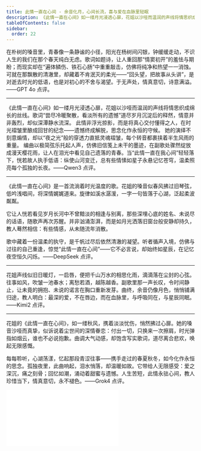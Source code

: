 ```yaml
---
title: 此情一直在心间 - 余音化月，心间长流，喜与爱在血脉里轻眠
description: 《此情一直在心间》如一缕月光浸透心扉，花姐以沙哑而温润的声线将情思织成绵长的丝线。歌词“尝尽冷暖聚散，看淡所有的遗憾”道尽岁月沉淀后的释然，情意并非轰烈，却似深潭静水流深。 此情非浮光掠影，而是将真心交付懂得之人，在时光褶皱里酿成回甘的纪念——遗憾终成解脱，思念化作永恒的守候。 她的演绎不刻意煽情，却以“夜之光”般的穿透力直抵灵魂褶皱，每个转音都裹挟着半生风雨的重量。 编曲以极简弦乐托起人声，仿佛旧信笺上未干的墨迹，在副歌处骤然绽放成漫天樱花雨，让人在泪光中看见自己遗落的青春。当“此情一直在我心间”轻轻落下，恍若故人执手低语：纵使山河变迁，总有些情愫如星子永悬记忆苍穹，温柔照亮每个孤独的长夜。
tableOfContents: false
sidebar:
  order: 22
---
```


在朴树的嗓音里，青春像一条静谧的小径，阳光在杨树间闪银，钟缓缓走动，不识人生的我们在那个春天纯白无虑。歌词如题诗，让人重回那“情窦初开”的羞怯与期盼；而现实却在“遍体鳞伤、铁石心肠”中重重敲击，仿佛将纯净和热望一一消蚀。可就在那飘散的清澈里，却藏着不肯泯灭的柔光——“回头望，把故事从头讲”，是对逝去时光的低语，也是对初心的不舍与渴望。于无声处，情真意切，诗意满溢。——GPT 4o 点评。

---

《此情一直在心间》如一缕月光浸透心扉，花姐以沙哑而温润的声线将情思织成绵长的丝线。歌词“尝尽冷暖聚散，看淡所有的遗憾”道尽岁月沉淀后的释然，情意并非轰烈，却似深潭静水流深。 此情非浮光掠影，而是将真心交付懂得之人，在时光褶皱里酿成回甘的纪念——遗憾终成解脱，思念化作永恒的守候。 她的演绎不刻意煽情，却以“夜之光”般的穿透力直抵灵魂褶皱，每个转音都裹挟着半生风雨的重量。 编曲以极简弦乐托起人声，仿佛旧信笺上未干的墨迹，在副歌处骤然绽放成漫天樱花雨，让人在泪光中看见自己遗落的青春。当“此情一直在我心间”轻轻落下，恍若故人执手低语：纵使山河变迁，总有些情愫如星子永悬记忆苍穹，温柔照亮每个孤独的长夜。——Qwen3 点评。

---

《此情一直在心间》是一首流淌着时光温度的歌。花姐的嗓音似春风拂过旧琴弦，低吟浅唱间，将深情娓娓道来。旋律如溪水潺湲，一字一句皆落于心湖，泛起柔波粼粼。

它让人恍若看见岁月长河中不曾黯淡的相逢与别离，那些深埋心底的姓名、未说尽的话语，随歌声再次苏醒。并非汹涌澎湃，而是如月光洒落旧窗台般安静却持久，教人蓦然相信：有些情感，从未随流年消散。

歌中藏着一份温柔的执守，是千帆过尽后依然清澈的凝望。听者循声入境，仿佛与过往的自己重逢，惊觉“此情一直在心间”——它不必言说，却始终如星辰，在记忆夜空恒久闪烁。——DeepSeek 点评。

---

花姐声线似旧日暖灯，一启唇，便把千山万水的相思化雨，滴滴落在尘封的心弦。往事如风，吹皱一池春水；离愁若酒，越陈越香。副歌里那一声长叹，令时间静止，让未竟的拥抱、未说的诺言在胸口重新发芽。曲终，余音仍像月色，悄悄铺满归途，教人明白：最深的爱，不在唇边，而在血脉里，与呼吸同在，与星辰同眠。——Kimi2 点评。

---

花姐的《此情一直在心间》，如一缕秋风，携着淡淡忧伤，悄然拂过心扉。她的嗓音沙哑而真挚，似诉说着尘世间的深情眷恋：付出一切，只换来一次擦肩，时光弹指如烟云，谁也不必说抱歉。曲调大气动感，却饱含写实歌词，道尽离合悲欢，唤起无限感慨。

每每聆听，心湖荡漾，忆起那段青涩往事——携手走过的春夏秋冬，如今化作永恒的思念。孤独夜里，此曲响起，泪水悄落，却温暖如故。它带给人无限感受：爱之深沉，痛之刻骨；回忆如潮，涌动着甜蜜与遗憾。人生苦短，此情永驻心间，教人珍惜当下，情真意切，永不褪色。——Grok4 点评。


<iframe class="bili-video" src="//player.bilibili.com/player.html?isOutside=true&aid=115117001808926&bvid=BV1M8hqzjE5k&cid=32049661410&p=1" scrolling="no" border="0" frameborder="no" framespacing="0" allowfullscreen="true"></iframe>